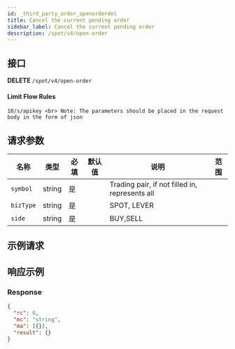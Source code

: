 ```yaml
---
id: _third_party_order_openorderdel
title: Cancel the current pending order
sidebar_label: Cancel the current pending order
description: /spot/v4/open-order
---
```


## 接口

**DELETE** `/spot/v4/open-order`

#### **Limit Flow Rules**

`10/s/apikey <br> Note: The parameters should be placed in the request body in the form of json`

## 请求参数

| 名称 | 类型 | 必填 | 默认值 | 说明 | 范围 |
| --- | --- | --- | --- | --- | --- |
| `symbol` | string | 是 |  | Trading pair, if not filled in, represents all |  |
| `bizType` | string | 是 |  | SPOT, LEVER |  |
| `side` | string | 是 |  | BUY,SELL |  |

## 示例请求

## 响应示例

### Response

```json
{
  "rc": 0,
  "mc": "string",
  "ma": [{}],
  "result": {}
}
```
